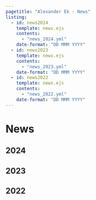 ```yaml
---
pagetitle: "Alexander Ek - News"
listing:
  - id: news2024
    template: news.ejs
    contents:
      - "news_2024.yml"
    date-format: "DD MMM YYYY"
  - id: news2023
    template: news.ejs
    contents:
      - "news_2023.yml"
    date-format: "DD MMM YYYY"
  - id: news2022
    template: news.ejs
    contents:
      - "news_2022.yml"
    date-format: "DD MMM YYYY"
---
```


# News

## 2024

:::{#news2024}
:::

## 2023

:::{#news2023}
:::

## 2022

:::{#news2022}
:::